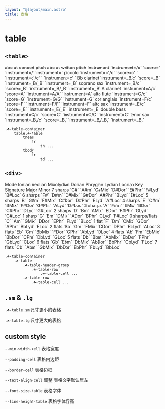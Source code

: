 ```yaml
---
layout: "@layout/main.astro"
title: 表格
---
```



# table

## `<table>`

<T class="☘-table-container">
    <T tag="table" class="☘-table sm">
        <tr style="--text-align-cell: center">
            <th> </th>
            <th colspan="2"> abc at concert pitch </th>
            <th colspan="2"> abc at written pitch </th>
        </tr>
        <tr>
            <th> Instrument </th>
            <th> `instrument=<n>/c` </th>
            <th> `score=<n>` </th>
            <th> `instrument=<n>/<n>` </th>
            <th> `instrument=<n>` </th>
        </tr>
        <tr>
            <td> piccolo </td>
            <td> `instrument=c'/c` </td>
            <td> `score=c' ` </td>
            <td> `instrument=c'/c' ` </td>
            <td> `instrument=c' ` </td>
        </tr>
        <tr>
            <td> Bb clarinet </td>
            <td> `instrument=_B/c` </td>
            <td> `score=_B` </td>
            <td> `instrument=_B/_B` </td>
            <td> `instrument=_B` </td>
        </tr>
        <tr>
            <td> soprano sax </td>
            <td> `instrument=_B/c` </td>
            <td> `score=_B` </td>
            <td> `instrument=_B/_B` </td>
            <td> `instrument=_B` </td>
        </tr>
        <tr>
            <td> A clarinet </td>
            <td> `instrument=A/c` </td>
            <td> `score=A` </td>
            <td> `instrument=A/A` </td>
            <td> `instrument=A` </td>
        </tr>
        <tr>
            <td> alto flute </td>
            <td> `instrument=G/c` </td>
            <td> `score=G` </td>
            <td> `instrument=G/G` </td>
            <td> `instrument=G` </td>
        </tr>
        <tr>
            <td> cor anglais </td>
            <td> `instrument=F/c` </td>
            <td> `score=F` </td>
            <td> `instrument=F/F` </td>
            <td> `instrument=F` </td>
        </tr>
        <tr>
            <td> alto sax </td>
            <td> `instrument=_E/c` </td>
            <td> `score=_E` </td>
            <td> `instrument=_E/_E` </td>
            <td> `instrument=_E` </td>
        </tr>
        <tr>
            <td> double bass </td>
            <td> `instrument=C/c` </td>
            <td> `score=C` </td>
            <td> `instrument=C/C` </td>
            <td> `instrument=C` </td>
        </tr>
        <tr>
            <td> tenor sax </td>
            <td> `instrument=_B,/c` </td>
            <td> `score=_B,` </td>
            <td> `instrument=_B,/_B,` </td>
            <td> `instrument=_B,` </td>
        </tr>
    </T>
</T>

```pug
.☘-table-container
    table.☘-table
        thead
            tr
                th ...
        tbody
            tr
                td ...
```

## `<div>`

<T class="☘-table-container">
    <T class="☘-table">
        <T class="☘-table-header-group">
            <T class="☘-table-row">
                <T class="☘-table-cell"> Mode </T>
                <T class="☘-table-cell"> Ionian </T>
                <T class="☘-table-cell"> Aeolian </T>
                <T class="☘-table-cell"> Mixolydian</T>
                <T class="☘-table-cell"> Dorian </T>
                <T class="☘-table-cell"> Phrygian </T>
                <T class="☘-table-cell"> Lydian </T>
                <T class="☘-table-cell"> Locrian </T>
            </T>
            <T class="☘-table-row">
                <T class="☘-table-cell"> Key Signature </T>
                <T class="☘-table-cell"> Major </T>
                <T class="☘-table-cell"> Minor </T>
                <T class="☘-table-cell"> </T>
                <T class="☘-table-cell"> </T>
                <T class="☘-table-cell"> </T>
                <T class="☘-table-cell"> </T>
                <T class="☘-table-cell"> </T>
            </T>
        </T>
        <T class="☘-table-row">
            <T class="☘-table-cell"> 7 sharps </T>
            <T class="☘-table-cell"> `C#` </T>
            <T class="☘-table-cell"> `A#m` </T>
            <T class="☘-table-cell"> `G#Mix` </T>
            <T class="☘-table-cell"> `D#Dor` </T>
            <T class="☘-table-cell"> `E#Phr` </T>
            <T class="☘-table-cell"> `F#Lyd` </T>
            <T class="☘-table-cell"> `B#Loc` </T>
        </T>
        <T class="☘-table-row">
            <T class="☘-table-cell"> 6 sharps </T>
            <T class="☘-table-cell"> `F#` </T>
            <T class="☘-table-cell"> `D#m` </T>
            <T class="☘-table-cell"> `C#Mix` </T>
            <T class="☘-table-cell"> `G#Dor` </T>
            <T class="☘-table-cell"> `A#Phr` </T>
            <T class="☘-table-cell"> `BLyd` </T>
            <T class="☘-table-cell"> `E#Loc` </T>
        </T>
        <T class="☘-table-row">
            <T class="☘-table-cell"> 5 sharps </T>
            <T class="☘-table-cell"> `B` </T>
            <T class="☘-table-cell"> `G#m` </T>
            <T class="☘-table-cell"> `F#Mix` </T>
            <T class="☘-table-cell"> `C#Dor` </T>
            <T class="☘-table-cell"> `D#Phr` </T>
            <T class="☘-table-cell"> `ELyd` </T>
            <T class="☘-table-cell"> `A#Loc` </T>
        </T>
        <T class="☘-table-row">
            <T class="☘-table-cell"> 4 sharps </T>
            <T class="☘-table-cell"> `E` </T>
            <T class="☘-table-cell"> `C#m` </T>
            <T class="☘-table-cell"> `BMix` </T>
            <T class="☘-table-cell"> `F#Dor` </T>
            <T class="☘-table-cell"> `G#Phr` </T>
            <T class="☘-table-cell"> `ALyd` </T>
            <T class="☘-table-cell"> `D#Loc` </T>
        </T>
        <T class="☘-table-row">
            <T class="☘-table-cell"> 3 sharps </T>
            <T class="☘-table-cell"> `A` </T>
            <T class="☘-table-cell"> `F#m` </T>
            <T class="☘-table-cell"> `EMix` </T>
            <T class="☘-table-cell"> `BDor` </T>
            <T class="☘-table-cell"> `C#Phr` </T>
            <T class="☘-table-cell"> `DLyd` </T>
            <T class="☘-table-cell"> `G#Loc` </T>
        </T>
        <T class="☘-table-row">
            <T class="☘-table-cell"> 2 sharps </T>
            <T class="☘-table-cell"> `D` </T>
            <T class="☘-table-cell"> `Bm` </T>
            <T class="☘-table-cell"> `AMix` </T>
            <T class="☘-table-cell"> `EDor` </T>
            <T class="☘-table-cell"> `F#Phr` </T>
            <T class="☘-table-cell"> `GLyd` </T>
            <T class="☘-table-cell"> `C#Loc` </T>
        </T>
        <T class="☘-table-row">
            <T class="☘-table-cell"> 1 sharp </T>
            <T class="☘-table-cell"> `G` </T>
            <T class="☘-table-cell"> `Em` </T>
            <T class="☘-table-cell"> `DMix` </T>
            <T class="☘-table-cell"> `ADor` </T>
            <T class="☘-table-cell"> `BPhr` </T>
            <T class="☘-table-cell"> `CLyd` </T>
            <T class="☘-table-cell"> `F#Loc` </T>
        </T>
        <T class="☘-table-row">
            <T class="☘-table-cell"> 0 sharps/flats </T>
            <T class="☘-table-cell"> `C` </T>
            <T class="☘-table-cell"> `Am` </T>
            <T class="☘-table-cell"> `GMix` </T>
            <T class="☘-table-cell"> `DDor` </T>
            <T class="☘-table-cell"> `EPhr` </T>
            <T class="☘-table-cell"> `FLyd` </T>
            <T class="☘-table-cell"> `BLoc` </T>
        </T>
        <T class="☘-table-row">
            <T class="☘-table-cell"> 1 flat </T>
            <T class="☘-table-cell"> `F` </T>
            <T class="☘-table-cell"> `Dm` </T>
            <T class="☘-table-cell"> `CMix` </T>
            <T class="☘-table-cell"> `GDor` </T>
            <T class="☘-table-cell"> `APhr` </T>
            <T class="☘-table-cell"> `BbLyd` </T>
            <T class="☘-table-cell"> `ELoc` </T>
        </T>
        <T class="☘-table-row">
            <T class="☘-table-cell"> 2 flats </T>
            <T class="☘-table-cell"> `Bb` </T>
            <T class="☘-table-cell"> `Gm` </T>
            <T class="☘-table-cell"> `FMix` </T>
            <T class="☘-table-cell"> `CDor` </T>
            <T class="☘-table-cell"> `DPhr` </T>
            <T class="☘-table-cell"> `EbLyd` </T>
            <T class="☘-table-cell"> `ALoc` </T>
        </T>
        <T class="☘-table-row">
            <T class="☘-table-cell"> 3 flats </T>
            <T class="☘-table-cell"> `Eb` </T>
            <T class="☘-table-cell"> `Cm` </T>
            <T class="☘-table-cell"> `BbMix` </T>
            <T class="☘-table-cell"> `FDor` </T>
            <T class="☘-table-cell"> `GPhr` </T>
            <T class="☘-table-cell"> `AbLyd` </T>
            <T class="☘-table-cell"> `DLoc` </T>
        </T>
        <T class="☘-table-row">
            <T class="☘-table-cell"> 4 flats </T>
            <T class="☘-table-cell"> `Ab` </T>
            <T class="☘-table-cell"> `Fm` </T>
            <T class="☘-table-cell"> `EbMix` </T>
            <T class="☘-table-cell"> `BbDor` </T>
            <T class="☘-table-cell"> `CPhr` </T>
            <T class="☘-table-cell"> `DbLyd` </T>
            <T class="☘-table-cell"> `GLoc` </T>
        </T>
        <T class="☘-table-row">
            <T class="☘-table-cell"> 5 flats </T>
            <T class="☘-table-cell"> `Db` </T>
            <T class="☘-table-cell"> `Bbm` </T>
            <T class="☘-table-cell"> `AbMix` </T>
            <T class="☘-table-cell"> `EbDor` </T>
            <T class="☘-table-cell"> `FPhr` </T>
            <T class="☘-table-cell"> `GbLyd` </T>
            <T class="☘-table-cell"> `CLoc` </T>
        </T>
        <T class="☘-table-row">
            <T class="☘-table-cell"> 6 flats </T>
            <T class="☘-table-cell"> `Gb` </T>
            <T class="☘-table-cell"> `Ebm` </T>
            <T class="☘-table-cell"> `DbMix` </T>
            <T class="☘-table-cell"> `AbDor` </T>
            <T class="☘-table-cell"> `BbPhr` </T>
            <T class="☘-table-cell"> `CbLyd` </T>
            <T class="☘-table-cell"> `FLoc` </T>
        </T>
        <T class="☘-table-row">
            <T class="☘-table-cell"> 7 flats </T>
            <T class="☘-table-cell"> `Cb` </T>
            <T class="☘-table-cell"> `Abm` </T>
            <T class="☘-table-cell"> `GbMix` </T>
            <T class="☘-table-cell"> `DbDor` </T>
            <T class="☘-table-cell"> `EbPhr` </T>
            <T class="☘-table-cell"> `FbLyd` </T>
            <T class="☘-table-cell"> `BbLoc` </T>
        </T>
    </T>
</T>

```pug
.☘-table-container
    .☘-table
        .☘-table-header-group
            .☘-table-row
                .☘-table-cell ...
        .☘-table-row
            .☘-table-cell ...
```

## `.sm` & `.lg`

`.☘-table.sm` 尺寸更小的表格

`.☘-table.lg` 尺寸更大的表格

## custom style

`--min-width-cell` 表格宽度

`--padding-cell` 表格内边距

`--border-cell` 表格边框

`--text-align-cell` 调整 表格文字默认居左

`--font-size-table` 表格字体

`--line-height-table` 表格字体行高
